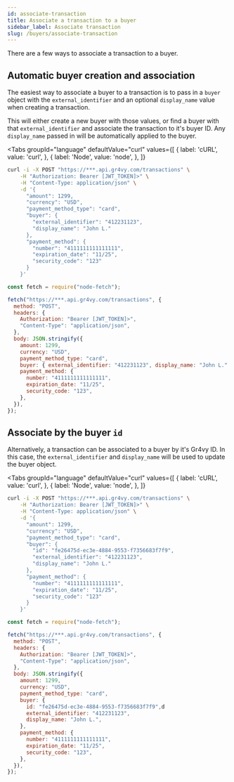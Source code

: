 ```yaml
---
id: associate-transaction
title: Associate a transaction to a buyer
sidebar_label: Associate transaction
slug: /buyers/associate-transaction
---
```



There are a few ways to associate a transaction to a buyer.

## Automatic buyer creation and association

The easiest way to associate a buyer to a transaction is to pass in a `buyer`
object with the `external_identifier` and an optional `display_name` value when
creating a transaction.

This will either create a new buyer with those values, or find a buyer with that
`external_identifier` and associate the transaction to it's buyer ID. Any
`display_name` passed in will be automatically applied to the buyer.

<Tabs
  groupId="language"
  defaultValue="curl"
  values={[
    { label: 'cURL', value: 'curl', },
    { label: 'Node', value: 'node', },
  ]}
>
  <TabItem value="curl">

```bash
curl -i -X POST "https://***.api.gr4vy.com/transactions" \
    -H "Authorization: Bearer [JWT_TOKEN]>" \
    -H "Content-Type: application/json" \
    -d '{
      "amount": 1299,
      "currency": "USD",
      "payment_method_type": "card",
      "buyer": {
        "external_identifier": "412231123",
        "display_name": "John L."
      },
      "payment_method": {
        "number": "4111111111111111",
        "expiration_date": "11/25",
        "security_code": "123"
      }
    }'
```

  </TabItem>
  <TabItem value="node">

```js
const fetch = require("node-fetch");

fetch("https://***.api.gr4vy.com/transactions", {
  method: "POST",
  headers: {
    Authorization: "Bearer [JWT_TOKEN]>",
    "Content-Type": "application/json",
  },
  body: JSON.stringify({
    amount: 1299,
    currency: "USD",
    payment_method_type: "card",
    buyer: { external_identifier: "412231123", display_name: "John L." },
    payment_method: {
      number: "4111111111111111",
      expiration_date: "11/25",
      security_code: "123",
    },
  }),
});
```

  </TabItem>
</Tabs>

## Associate by the buyer `id`

Alternatively, a transaction can be associated to a buyer by it's Gr4vy ID. In
this case, the `external_identifier` and `display_name` will be used to update
the buyer object.

<Tabs
  groupId="language"
  defaultValue="curl"
  values={[
    { label: 'cURL', value: 'curl', },
    { label: 'Node', value: 'node', },
  ]}
>
  <TabItem value="curl">

```bash
curl -i -X POST "https://***.api.gr4vy.com/transactions" \
    -H "Authorization: Bearer [JWT_TOKEN]>" \
    -H "Content-Type: application/json" \
    -d '{
      "amount": 1299,
      "currency": "USD",
      "payment_method_type": "card",
      "buyer": {
        "id": "fe26475d-ec3e-4884-9553-f7356683f7f9",
        "external_identifier": "412231123",
        "display_name": "John L."
      },
      "payment_method": {
        "number": "4111111111111111",
        "expiration_date": "11/25",
        "security_code": "123"
      }
    }'
```

  </TabItem>
  <TabItem value="node">

```js
const fetch = require("node-fetch");

fetch("https://***.api.gr4vy.com/transactions", {
  method: "POST",
  headers: {
    Authorization: "Bearer [JWT_TOKEN]>",
    "Content-Type": "application/json",
  },
  body: JSON.stringify({
    amount: 1299,
    currency: "USD",
    payment_method_type: "card",
    buyer: {
      id: "fe26475d-ec3e-4884-9553-f7356683f7f9",d
      external_identifier: "412231123",
      display_name: "John L.",
    },
    payment_method: {
      number: "4111111111111111",
      expiration_date: "11/25",
      security_code: "123",
    },
  }),
});
```

  </TabItem>
</Tabs>
